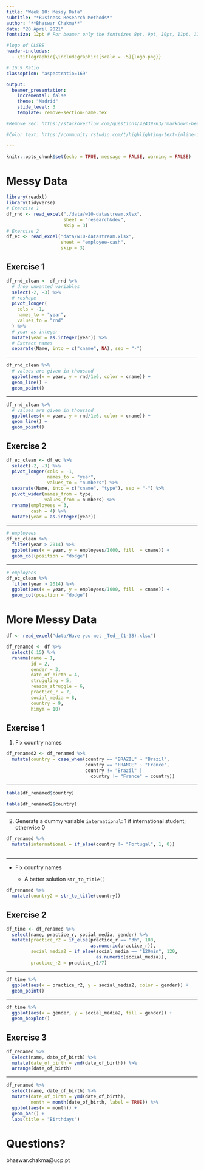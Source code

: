 ```yaml
---
title: "Week 10: Messy Data"
subtitle: "*Business Research Methods*"
author: "**Bhaswar Chakma**"
date: "20 April 2021"
fontsize: 12pt # For beamer only the fontsizes 8pt, 9pt, 10pt, 11pt, 12pt, 14pt, 17pt and 20pt are implemented as document options. Putting random numbers there won't work

#logo of CLSBE
header-includes: 
  - \titlegraphic{\includegraphics[scale = .5]{logo.png}}

# 16:9 Ratio
classoption: "aspectratio=169"  

output:
  beamer_presentation:
    incremental: false
    theme: "Madrid"
    slide_level: 3
    template: remove-section-name.tex 

#Remove Sec: https://stackoverflow.com/questions/42439763/rmarkdown-beamer-presentation-how-to-not-print-section-slides

#Color text: https://community.rstudio.com/t/highlighting-text-inline-in-rmarkdown-or-bookdown-pdf/35118/4

---
```



```r
knitr::opts_chunk$set(echo = TRUE, message = FALSE, warning = FALSE)
```

# Messy Data

```r
library(readxl)
library(tidyverse)
# Exercise 1
df_rnd <- read_excel("./data/w10-datastream.xlsx", 
                     sheet = "research&dev",
                     skip = 3)
# Exercise 2
df_ec <- read_excel("data/w10-datastream.xlsx", 
                    sheet = "employee-cash",
                    skip = 3)

```


## Exercise 1

```r
df_rnd_clean <- df_rnd %>%
  # drop unwanted variables
  select(-2, -3) %>%
  # reshape
  pivot_longer(
    cols = -1,
    names_to = "year",
    values_to = "rnd"
  ) %>% 
  # year as integer
  mutate(year = as.integer(year)) %>% 
  # Extract names
  separate(Name, into = c("cname", NA), sep = "-")
```

---

```r
df_rnd_clean %>% 
  # values are given in thousand
  ggplot(aes(x = year, y = rnd/1e6, color = cname)) + 
  geom_line() +
  geom_point()
```

---

```r
df_rnd_clean %>% 
  # values are given in thousand
  ggplot(aes(x = year, y = rnd/1e6, color = cname)) + 
  geom_line() +
  geom_point()
```

## Exercise 2

```r
df_ec_clean <- df_ec %>% 
  select(-2, -3) %>% 
  pivot_longer(cols = -1,
               names_to = "year",
               values_to = "numbers") %>% 
  separate(Name, into = c("cname", "type"), sep = "-") %>% 
  pivot_wider(names_from = type,
              values_from = numbers) %>%
  rename(employees = 3,
         cash = 4) %>% 
  mutate(year = as.integer(year))


```


---

```r
# employees
df_ec_clean %>%
  filter(year > 2014) %>% 
  ggplot(aes(x = year, y = employees/1000, fill  = cname)) +
  geom_col(position = "dodge")
```


---

```r
# employees
df_ec_clean %>%
  filter(year > 2014) %>% 
  ggplot(aes(x = year, y = employees/1000, fill  = cname)) +
  geom_col(position = "dodge")
```

# More Messy Data

```r
df <- read_excel("data/Have you met _Ted__(1-38).xlsx")

df_renamed <- df %>% 
  select(6:15) %>% 
  rename(name = 1,
         id = 2,
         gender = 3,
         date_of_birth = 4,
         struggling = 5,
         reason_struggle = 6,
         practice_r = 7,
         social_media = 8,
         country = 9,
         himym = 10)
```

## Exercise 1

1. Fix country names

```r
df_renamed2 <- df_renamed %>% 
  mutate(country = case_when(country == "BRAZIL" ~ "Brazil",
                             country == "FRANCE" ~ "France",
                             country != "Brazil" | 
                               country != "France" ~ country))
```
  
---

```r
table(df_renamed$country)

table(df_renamed2$country)
```

---


2. Generate a dummy variable `international`: 1 if international student; otherwise 0

```r
df_renamed %>%
  mutate(international = if_else(country != "Portugal", 1, 0))
  
```


---

- Fix country names

  - A better solution `str_to_title()`

```r
df_renamed %>% 
  mutate(country2 = str_to_title(country))
```

## Exercise 2


```r
df_time <- df_renamed %>%
  select(name, practice_r, social_media, gender) %>% 
  mutate(practice_r2 = if_else(practice_r == "3h", 180,
                               as.numeric(practice_r)),
         social_media2 = if_else(social_media == "120min", 120,
                                 as.numeric(social_media)),
         practice_r2 = practice_r2/7) 
```

---

```r
df_time %>% 
  ggplot(aes(x = practice_r2, y = social_media2, color = gender)) +
  geom_point() 
```

---

```r
df_time %>% 
  ggplot(aes(x = gender, y = social_media2, fill = gender)) +
  geom_boxplot() 
```

## Exercise 3

```r
df_renamed %>% 
  select(name, date_of_birth) %>% 
  mutate(date_of_birth = ymd(date_of_birth)) %>% 
  arrange(date_of_birth)
```

---

```r
df_renamed %>% 
  select(name, date_of_birth) %>% 
  mutate(date_of_birth = ymd(date_of_birth),
         month = month(date_of_birth, label = TRUE)) %>% 
  ggplot(aes(x = month)) +
  geom_bar() +
  labs(title = "Birthdays")
```

# Questions?
  
bhaswar.chakma@ucp.pt